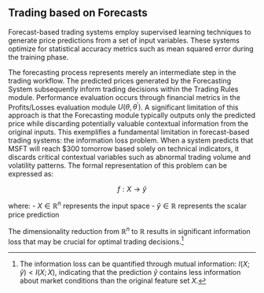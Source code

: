 ## Trading based on Forecasts

Forecast-based trading systems employ supervised learning techniques to generate
price predictions from a set of input variables. These systems optimize for
statistical accuracy metrics such as mean squared error during the training
phase.

The forecasting process represents merely an intermediate step in the trading
workflow. The predicted prices generated by the Forecasting System subsequently
inform trading decisions within the Trading Rules module. Performance evaluation
occurs through financial metrics in the Profits/Losses evaluation module
$U(\theta, \theta^{'})$. A significant limitation of this approach is that the
Forecasting module typically outputs only the predicted price while discarding
potentially valuable contextual information from the original inputs.
This exemplifies a fundamental limitation in forecast-based trading systems:
the information loss problem. When a system predicts that MSFT will reach $300
tomorrow based solely on technical indicators, it discards critical contextual
variables such as abnormal trading volume and volatility patterns. The formal
representation of this problem can be expressed as:

$$f: X \rightarrow \hat{y}$$

where:
- $X \in \mathbb{R}^n$ represents the input space
- $\hat{y} \in \mathbb{R}$ represents the scalar price prediction

The dimensionality reduction from $\mathbb{R}^n$ to $\mathbb{R}$ results in
significant information loss that may be crucial for optimal trading
decisions.[^1]

[^1]: The information loss can be quantified through mutual information:
$I(X;\hat{y}) < I(X;X)$, indicating that the prediction $\hat{y}$ contains
less information about market conditions than the original feature set $X$.
